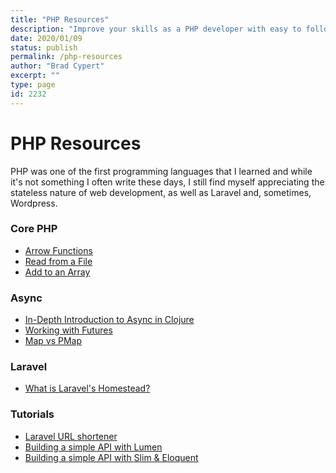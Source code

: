 ```yaml
---
title: "PHP Resources"
description: "Improve your skills as a PHP developer with easy to follow tutorials!"
date: 2020/01/09
status: publish
permalink: /php-resources
author: "Brad Cypert"
excerpt: ""
type: page
id: 2232
---
```



# PHP Resources

PHP was one of the first programming languages that I learned and while it's not something
I often write these days, I still find myself appreciating the stateless nature of web
development, as well as Laravel and, sometimes, Wordpress.

### Core PHP

- [Arrow Functions](/arrow-functions-in-php-7-4)
- [Read from a File](/how-to-read-from-a-file-in-php)
- [Add to an Array](/php-add-array)

### Async

- [In-Depth Introduction to Async in Clojure](/clojure-async)
- [Working with Futures](/using-futures-in-clojure)
- [Map vs PMap](/understanding-clojures-map-pmap)

### Laravel

- [What is Laravel's Homestead?](/what-is-laravels-homestead)

### Tutorials

- [Laravel URL shortener](/building-a-simple-url-shortener-in-php-with-laravel)
- [Building a simple API with Lumen](/building-a-simple-api-in-php-using-lumen)
- [Building a simple API with Slim & Eloquent](/building-a-restful-api-in-php-using-slim-eloquent)
